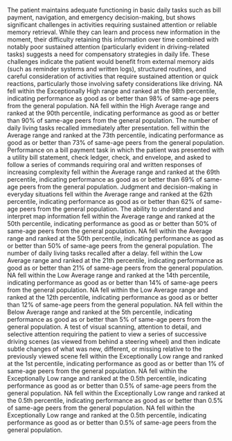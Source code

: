 The patient maintains adequate functioning in basic daily tasks such as bill payment, navigation, and emergency decision-making, but shows significant challenges in activities requiring sustained attention or reliable memory retrieval. While they can learn and process new information in the moment, their difficulty retaining this information over time combined with notably poor sustained attention (particularly evident in driving-related tasks) suggests a need for compensatory strategies in daily life. These challenges indicate the patient would benefit from external memory aids (such as reminder systems and written logs), structured routines, and careful consideration of activities that require sustained attention or quick reactions, particularly those involving safety considerations like driving.
NA fell within the Exceptionally High range and ranked at the 98th percentile, indicating performance as good as or better than 98% of same-age peers from the general population.
NA fell within the High Average range and ranked at the 90th percentile, indicating performance as good as or better than 90% of same-age peers from the general population.
The number of daily living tasks recalled immediately after presentation. fell within the Average range and ranked at the 73th percentile, indicating performance as good as or better than 73% of same-age peers from the general population.
Performance on a bill payment task in which the patient was presented with a utility bill statement, check ledger, check, and envelope, and asked to follow a series of commands requiring oral and written responses of increasing complexity fell within the Average range and ranked at the 69th percentile, indicating performance as good as or better than 69% of same-age peers from the general population.
Judgment and decision-making in everyday situations fell within the Average range and ranked at the 62th percentile, indicating performance as good as or better than 62% of same-age peers from the general population.
The ability to understand and interpret map information fell within the Average range and ranked at the 50th percentile, indicating performance as good as or better than 50% of same-age peers from the general population.
NA fell within the Average range and ranked at the 50th percentile, indicating performance as good as or better than 50% of same-age peers from the general population.
The number of daily living tasks recalled after a delay. fell within the Low Average range and ranked at the 21th percentile, indicating performance as good as or better than 21% of same-age peers from the general population.
NA fell within the Low Average range and ranked at the 14th percentile, indicating performance as good as or better than 14% of same-age peers from the general population.
NA fell within the Low Average range and ranked at the 12th percentile, indicating performance as good as or better than 12% of same-age peers from the general population.
NA fell within the Below Average range and ranked at the 5th percentile, indicating performance as good as or better than 5% of same-age peers from the general population.
A test of visual scanning, attention to detail, and selective attention requiring the patient to view a series of successive driving scenes (as viewed from behind a steering wheel) and then indicate subtle changes of what was new, different, or missing relative to the previously viewed scene fell within the Exceptionally Low range and ranked at the 1st percentile, indicating performance as good as or better than 1% of same-age peers from the general population.
NA fell within the Exceptionally Low range and ranked at the 0.5th percentile, indicating performance as good as or better than 0.5% of same-age peers from the general population.
NA fell within the Exceptionally Low range and ranked at the 0.5th percentile, indicating performance as good as or better than 0.5% of same-age peers from the general population.
NA fell within the Exceptionally Low range and ranked at the 0.5th percentile, indicating performance as good as or better than 0.5% of same-age peers from the general population.
